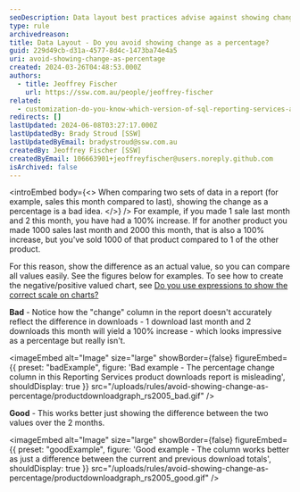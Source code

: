 ```yaml
---
seoDescription: Data layout best practices advise against showing change as a percentage when comparing data sets, instead opting for actual value differences.
type: rule
archivedreason:
title: Data Layout - Do you avoid showing change as a percentage?
guid: 229d49cb-d31a-4577-8d4c-1473ba74e4a5
uri: avoid-showing-change-as-percentage
created: 2024-03-26T04:48:53.000Z
authors:
  - title: Jeoffrey Fischer
    url: https://ssw.com.au/people/jeoffrey-fischer
related:
  - customization-do-you-know-which-version-of-sql-reporting-services-and-visual-studio-you-are-using
redirects: []
lastUpdated: 2024-06-08T03:27:17.000Z
lastUpdatedBy: Brady Stroud [SSW]
lastUpdatedByEmail: bradystroud@ssw.com.au
createdBy: Jeoffrey Fischer [SSW]
createdByEmail: 106663901+jeoffreyfischer@users.noreply.github.com
isArchived: false
---
```


<introEmbed
  body={<>
When comparing two sets of data in a report (for example, sales this month compared to last), showing the change as a percentage is a bad idea.
  </>}
/>
For example, if you made 1 sale last month and 2 this month, you have had a 100% increase. If for another product you made 1000 sales last month and 2000 this month, that is also a 100% increase, but you've sold 1000 of that product compared to 1 of the other product.

For this reason, show the difference as an actual value, so you can compare all values easily. See the figures below for examples. To see how to create the negative/positive valued chart, see [Do you use expressions to show the correct scale on charts?](https://www.ssw.com.au/ssw/Standards/Rules/RulesToBetterSQLReportingServices.aspx#maxminvalues)

**Bad** - Notice how the "change" column in the report doesn't accurately reflect the difference in downloads - 1 download last month and 2 downloads this month will yield a 100% increase - which looks impressive as a percentage but really isn't.

<imageEmbed
  alt="Image"
  size="large"
  showBorder={false}
  figureEmbed={{
    preset: "badExample",
    figure: 'Bad example - The percentage change column in this Reporting Services product downloads report is misleading',
    shouldDisplay: true
  }}
  src="/uploads/rules/avoid-showing-change-as-percentage/productdownloadgraph_rs2005_bad.gif"
/>

**Good** - This works better just showing the difference between the two values over the 2 months.

<imageEmbed
  alt="Image"
  size="large"
  showBorder={false}
  figureEmbed={{
    preset: "goodExample",
    figure: 'Good example - The column works better as just a difference between the current and previous download totals',
    shouldDisplay: true
  }}
  src="/uploads/rules/avoid-showing-change-as-percentage/productdownloadgraph_rs2005_good.gif"
/>
